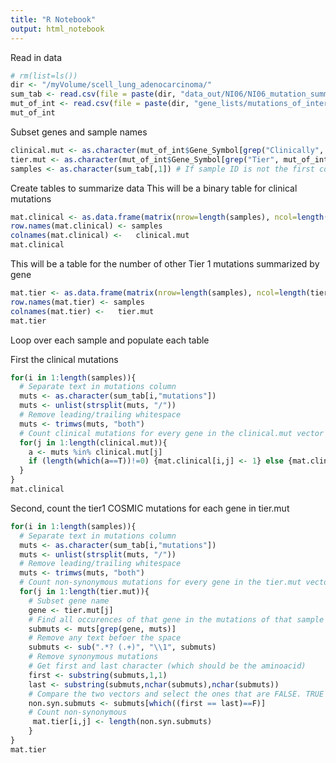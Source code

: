 ```yaml
---
title: "R Notebook"
output: html_notebook
---
```


Read in data
```r
# rm(list=ls())
dir <- "/myVolume/scell_lung_adenocarcinoma/"
sum_tab <- read.csv(file = paste(dir, "data_out/NI06/NI06_mutation_summary_table.csv", sep = ""))
mut_of_int <- read.csv(file = paste(dir, "gene_lists/mutations_of_interest.csv", sep = ""))
mut_of_int
```

Subset genes and sample names
```r
clinical.mut <- as.character(mut_of_int$Gene_Symbol[grep("Clinically", mut_of_int$Gene_Source)])
tier.mut <- as.character(mut_of_int$Gene_Symbol[grep("Tier", mut_of_int$Gene_Source)])
samples <- as.character(sum_tab[,1]) # If sample ID is not the first column than this wont work.. )
```


Create tables to summarize data 
This will be a binary table for clinical mutations
```r
mat.clinical <- as.data.frame(matrix(nrow=length(samples), ncol=length(clinical.mut)))
row.names(mat.clinical) <- samples
colnames(mat.clinical) <-   clinical.mut
mat.clinical
```

This will be a table for the number of other Tier 1 mutations summarized by gene
```r
mat.tier <- as.data.frame(matrix(nrow=length(samples), ncol=length(tier.mut)))
row.names(mat.tier) <- samples
colnames(mat.tier) <-   tier.mut 
mat.tier
```


Loop over each sample and populate each table 

First the clinical mutations 
```r
for(i in 1:length(samples)){
  # Separate text in mutations column 
  muts <- as.character(sum_tab[i,"mutations"])
  muts <- unlist(strsplit(muts, "/"))
  # Remove leading/trailing whitespace
  muts <- trimws(muts, "both")
  # Count clinical mutations for every gene in the clinical.mut vector
  for(j in 1:length(clinical.mut)){
    a <- muts %in% clinical.mut[j]
    if (length(which(a==T))!=0) {mat.clinical[i,j] <- 1} else {mat.clinical[i,j] <- 0}
  }
}
mat.clinical
```

Second, count the tier1 COSMIC mutations for each gene in tier.mut
```r
for(i in 1:length(samples)){
  # Separate text in mutations column 
  muts <- as.character(sum_tab[i,"mutations"])
  muts <- unlist(strsplit(muts, "/"))
  # Remove leading/trailing whitespace
  muts <- trimws(muts, "both")
  # Count non-synonymous mutations for every gene in the tier.mut vector
  for(j in 1:length(tier.mut)){
    # Subset gene name 
    gene <- tier.mut[j]
    # Find all occurences of that gene in the mutations of that sample 
    submuts <- muts[grep(gene, muts)]
    # Remove any text befoer the space 
    submuts <- sub(".*? (.+)", "\\1", submuts)
    # Remove synonymous mutations 
    # Get first and last character (which should be the aminoacid)
    first <- substring(submuts,1,1)
    last <- substring(submuts,nchar(submuts),nchar(submuts))
    # Compare the two vectors and select the ones that are FALSE. TRUE are synonymous
    non.syn.submuts <- submuts[which((first == last)==F)]
    # Count non-synonymous
     mat.tier[i,j] <- length(non.syn.submuts)
    }
}
mat.tier
```
